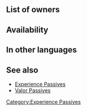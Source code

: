 {{Passive
|type=C
|exclusive=0
|1name=Beast Exp. 1
|1tagid=SID_獣の経験1
|1promotionRarity=4
|1promotionTier=1
|1required=-
|1effect=While unit lives and uses beast damage, unit gets 1.5x EXP.<br>(Only highest value applied. Does not stack.)
|1cost=30
|2name=Beast Exp. 2
|2tagid=SID_獣の経験2
|2promotionRarity=5
|2promotionTier=1
|2effect=While unit lives, all beast allies on team get 1.5x EXP.<br>(Only highest value applied. Does not stack.)
|2cost=60
|3name=Beast Exp. 3
|3tagid=SID_獣の経験3
|3effect=While unit lives, all beast allies on team get 2x EXP.<br>(Only highest value applied. Does not stack.)
|3cost=120
|canUseWeapon={{WeaponList|Beast}}
|canUseMove={{MoveList|all}}
|properties=
}}
==List of owners==
{{Skill Hero List}}
==Availability==
{{PassiveFocusList}}
{{PassiveDistributionList}}
{{PassiveCombatManualList}}
==In other languages==
{{OtherLanguages
|japanese=獣の経験
|german=Bestien-Erf.
|spanishEU=Exp de bestia
|spanishLA=Exp. con bestia
|french=Exp. de bête
|italian=Esp bestia
|chineseTW=獸之經驗
|portuguese=Fera exp.
}}
==See also==
* [[Experience Passives]]
* [[Valor Passives]]
{{Passives Navbox|C}}
[[Category:Experience Passives]]